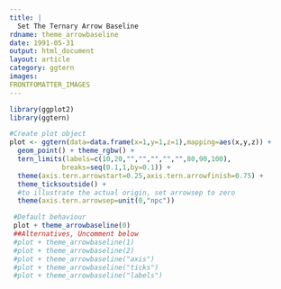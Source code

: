 ```yaml
---
title: |
  Set The Ternary Arrow Baseline
rdname: theme_arrowbaseline
date: 1991-05-31
output: html_document
layout: article
category: ggtern
images:
FRONTFOMATTER_IMAGES
---
```


```r
library(ggplot2)
library(ggtern)
```

```r
#Create plot object
plot <- ggtern(data=data.frame(x=1,y=1,z=1),mapping=aes(x,y,z)) +
  geom_point() + theme_rgbw() +
  tern_limits(labels=c(10,20,"","","","","",80,90,100),
             breaks=seq(0.1,1,by=0.1)) +
  theme(axis.tern.arrowstart=0.25,axis.tern.arrowfinish=0.75) +
  theme_ticksoutside() +
  #to illustrate the actual origin, set arrowsep to zero
  theme(axis.tern.arrowsep=unit(0,"npc"))

 #Default behaviour
 plot + theme_arrowbaseline(0)
 ##Alternatives, Uncomment below
 #plot + theme_arrowbaseline(1)
 #plot + theme_arrowbaseline(2)
 #plot + theme_arrowbaseline("axis")
 #plot + theme_arrowbaseline("ticks")
 #plot + theme_arrowbaseline("labels")



```